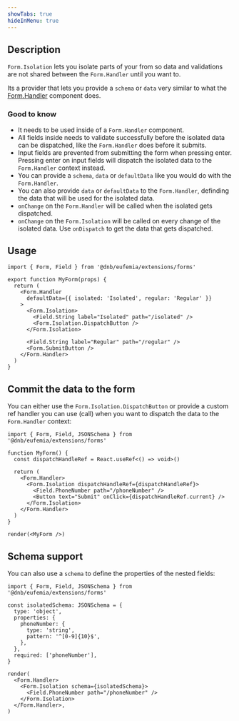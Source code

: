 ```yaml
---
showTabs: true
hideInMenu: true
---
```


## Description

`Form.Isolation` lets you isolate parts of your from so data and validations are not shared between the `Form.Handler` until you want to.

Its a provider that lets you provide a `schema` or `data` very similar to what the [Form.Handler](/uilib/extensions/forms/Form/Handler/) component does.

### Good to know

- It needs to be used inside of a `Form.Handler` component.
- All fields inside needs to validate successfully before the isolated data can be dispatched, like the `Form.Handler` does before it submits.
- Input fields are prevented from submitting the form when pressing enter. Pressing enter on input fields will dispatch the isolated data to the `Form.Handler` context instead.
- You can provide a `schema`, `data` or `defaultData` like you would do with the `Form.Handler`.
- You can also provide `data` or `defaultData` to the `Form.Handler`, definding the data that will be used for the isolated data.
- `onChange` on the `Form.Handler` will be called when the isolated gets dispatched.
- `onChange` on the `Form.Isolation` will be called on every change of the isolated data. Use `onDispatch` to get the data that gets dispatched.

## Usage

```tsx
import { Form, Field } from '@dnb/eufemia/extensions/forms'

export function MyForm(props) {
  return (
    <Form.Handler
      defaultData={{ isolated: 'Isolated', regular: 'Regular' }}
    >
      <Form.Isolation>
        <Field.String label="Isolated" path="/isolated" />
        <Form.Isolation.DispatchButton />
      </Form.Isolation>

      <Field.String label="Regular" path="/regular" />
      <Form.SubmitButton />
    </Form.Handler>
  )
}
```

## Commit the data to the form

You can either use the `Form.Isolation.DispatchButton` or provide a custom ref handler you can use (call) when you want to dispatch the data to the `Form.Handler` context:

```tsx
import { Form, Field, JSONSchema } from '@dnb/eufemia/extensions/forms'

function MyForm() {
  const dispatchHandleRef = React.useRef<() => void>()

  return (
    <Form.Handler>
      <Form.Isolation dispatchHandleRef={dispatchHandleRef}>
        <Field.PhoneNumber path="/phoneNumber" />
        <Button text="Submit" onClick={dispatchHandleRef.current} />
      </Form.Isolation>
    </Form.Handler>
  )
}

render(<MyForm />)
```

## Schema support

You can also use a `schema` to define the properties of the nested fields:

```tsx
import { Form, Field, JSONSchema } from '@dnb/eufemia/extensions/forms'

const isolatedSchema: JSONSchema = {
  type: 'object',
  properties: {
    phoneNumber: {
      type: 'string',
      pattern: '^[0-9]{10}$',
    },
  },
  required: ['phoneNumber'],
}

render(
  <Form.Handler>
    <Form.Isolation schema={isolatedSchema}>
      <Field.PhoneNumber path="/phoneNumber" />
    </Form.Isolation>
  </Form.Handler>,
)
```
